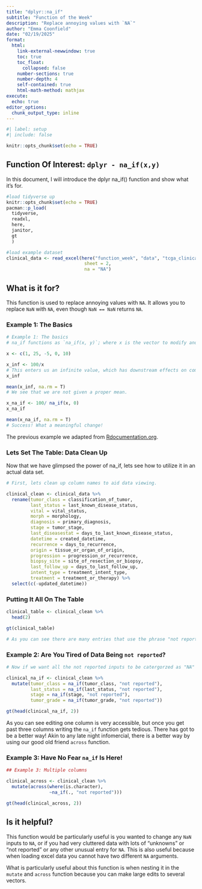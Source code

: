 ```yaml
---
title: "dplyr::na_if"
subtitle: "Function of the Week"
description: "Replace annoying values with `NA`"
author: "Emma Coonfield"
date: "02/19/2025"
format: 
  html:
    link-external-newwindow: true
    toc: true
    toc_float:
      collapsed: false
    number-sections: true
    number-depth: 4
    self-contained: true
    html-math-method: mathjax
execute:
  echo: true
editor_options: 
  chunk_output_type: inline
---
```


```r

#| label: setup
#| include: false

knitr::opts_chunk$set(echo = TRUE)
```

## Function Of Interest: `dplyr - na_if(x,y)`

In this document, I will introduce the dplyr na_if() function and show what it's for.

```r
#load tidyverse up
knitr::opts_chunk$set(echo = TRUE)
pacman::p_load(
  tidyverse,
  readxl,
  here,         
  janitor,
  gt
  )

#load example dataset
clinical_data <- read_excel(here("function_week", "data", "tcga_clinical_data.xlsx"), 
                             sheet = 2,
                             na = "NA")
```

## What is it for?

This function is used to replace annoying values with `NA`. It allows you to replace `NaN` with `NA`, even though `NaN == NaN` returns `NA`.

### Example 1: The Basics

```r
# Example 1: The basics
# na_if functions as `na_if(x, y)`; where x is the vector to modify and y is the value to replace with NA.

x <- c(1, 25, -5, 0, 10)

x_inf <- 100/x
# This enters us an infinite value, which has downstream effects on common data analysis.
x_inf

mean(x_inf, na.rm = T)
# We see that we are not given a proper mean.

x_na_if <- 100/ na_if(x, 0)
x_na_if

mean(x_na_if, na.rm = T)
# Success! What a meaningful change!
```

The previous example we adapted from [Rdocumentation.org](https://www.rdocumentation.org/packages/dplyr/versions/1.0.10/topics/na_if).

### Lets Set The Table: Data Clean Up

Now that we have glimpsed the power of na_if, lets see how to utilize it in an actual data set.

```r
# First, lets clean up column names to aid data viewing.

clinical_clean <- clinical_data %>%
  rename(tumor_class = classification_of_tumor,
         last_status = last_known_disease_status,
         vital = vital_status,
         morph = morphology,
         diagnosis = primary_diagnosis,
         stage = tumor_stage,
         last_diseasestat = days_to_last_known_disease_status,
         datetime = created_datetime,
         recurrence = days_to_recurrence,
         origin = tissue_or_organ_of_origin,
         progression = progression_or_recurrence,
         biopsy_site = site_of_resection_or_biopsy,
         last_follow_up = days_to_last_follow_up,
         intent_type = treatment_intent_type,
         treatment = treatment_or_therapy) %>%
  select(c(-updated_datetime))

```

### Putting It All On The Table

```r

clinical_table <- clinical_clean %>%
  head(2)

gt(clinical_table)

# As you can see there are many entries that use the phrase "not reported". This phrase did not get caught when we loaded that data into R.
```

### Example 2: Are You Tired of Data Being `not reported`?

```r
# Now if we want all the not reported inputs to be catergorzed as "NA" we will use the na_if function.

clinical_na_if <- clinical_clean %>%
  mutate(tumor_class = na_if(tumor_class, "not reported"),
         last_status = na_if(last_status, "not reported"),
         stage = na_if(stage, "not reported"),
         tumor_grade = na_if(tumor_grade, "not reported"))

gt(head(clinical_na_if, 2))
```

As you can see editing one column is very accessible, but once you get past three columns writing the `na_if` function gets tedious. There has got to be a better way! Akin to any late night infomercial, there is a better way by using our good old friend `across` function.

### Example 3: Have No Fear `na_if` Is Here!

```r
## Example 3: Multiple columns

clinical_across <- clinical_clean %>%
  mutate(across(where(is.character), 
                ~na_if(., "not reported")))

gt(head(clinical_across, 2))
```

## Is it helpful?

This function would be particularly useful is you wanted to change any `NaN` inputs to `NA`, or if you had very cluttered data with lots of "unknowns" or "not reported" or any other unusual entry for `NA`. This is also useful because when loading excel data you cannot have two different `NA` arguments.

What is particularly useful about this function is when nesting it in the `mutate` and `across` function because you can make large edits to several vectors.
